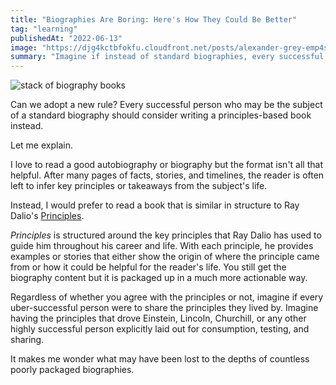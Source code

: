 ```yaml
---
title: "Biographies Are Boring: Here's How They Could Be Better"
tag: "learning"
publishedAt: "2022-06-13"
image: "https://djg4kctbfokfu.cloudfront.net/posts/alexander-grey-emp4sypj9x0-unsplash-scaled.jpeg"
summary: "Imagine if instead of standard biographies, every successful person wrote a principles-based book, like Ray Dalio's Principles. You'd get all the juicy life stories and achievements but packaged in a way that's more actionable and helpful for readers."
---
```


<Image
  src="https://djg4kctbfokfu.cloudfront.net/posts/alexander-grey-emp4sypj9x0-unsplash-scaled.jpeg"
  alt="stack of biography books"
/>

Can we adopt a new rule? Every successful person who may be the subject of a standard biography should consider writing a principles-based book instead.

Let me explain.

I love to read a good autobiography or biography but the format isn't all that helpful. After many pages of facts, stories, and timelines, the reader is often left to infer key principles or takeaways from the subject's life.

Instead, I would prefer to read a book that is similar in structure to Ray Dalio's [Principles](https://www.amazon.com/Principles-Ray-Dalio-audiobook/dp/B074B2CZJG/ref=sr_1_1?crid=1JIPI6GN1XDC7&dib=eyJ2IjoiMSJ9.WmV_sOIOyeRLfJGEO0_K0RPR9a96NJqAZEOuJWup372XS48yTNJE4fsicSlKjIzhHf0Wg0K5piT3kYWW_YiQJTlyD91ArcU_Jm6YIWSIz3vMDhtt8pf-AGXQ29qg2p2FpL2srxquYpkEFI35NPsdB5WVF6Gfn1BAkY911YywlnkxvNkQWXTWALC9C6ttemWpeIAZQOHCYxK43R45gE7Rrk1HmtN2WHn4d3o6Bk6wcuU.DVy-8jE_MYTkp9GoU1p6i5J7fAsRgHyABeNWpRbSwY0&dib_tag=se&keywords=principles&qid=1726964797&sprefix=principles%2Caps%2C148&sr=8-1).

_Principles_ is structured around the key principles that Ray Dalio has used to guide him throughout his career and life. With each principle, he provides examples or stories that either show the origin of where the principle came from or how it could be helpful for the reader's life. You still get the biography content but it is packaged up in a much more actionable way.

Regardless of whether you agree with the principles or not, imagine if every uber-successful person were to share the principles they lived by. Imagine having the principles that drove Einstein, Lincoln, Churchill, or any other highly successful person explicitly laid out for consumption, testing, and sharing.

It makes me wonder what may have been lost to the depths of countless poorly packaged biographies.
